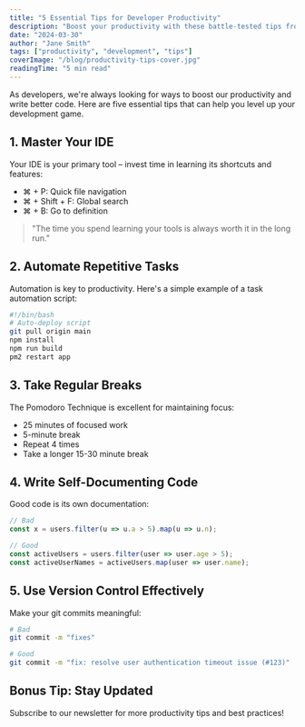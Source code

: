 ```yaml
---
title: "5 Essential Tips for Developer Productivity"
description: "Boost your productivity with these battle-tested tips from experienced developers."
date: "2024-03-30"
author: "Jane Smith"
tags: ["productivity", "development", "tips"]
coverImage: "/blog/productivity-tips-cover.jpg"
readingTime: "5 min read"
---
```


As developers, we're always looking for ways to boost our productivity and write better code. Here are five essential tips that can help you level up your development game.

## 1. Master Your IDE

Your IDE is your primary tool – invest time in learning its shortcuts and features:

- ⌘ + P: Quick file navigation
- ⌘ + Shift + F: Global search
- ⌘ + B: Go to definition

> "The time you spend learning your tools is always worth it in the long run."

## 2. Automate Repetitive Tasks

Automation is key to productivity. Here's a simple example of a task automation script:

```bash
#!/bin/bash
# Auto-deploy script
git pull origin main
npm install
npm run build
pm2 restart app
```

## 3. Take Regular Breaks

The Pomodoro Technique is excellent for maintaining focus:

- 25 minutes of focused work
- 5-minute break
- Repeat 4 times
- Take a longer 15-30 minute break

## 4. Write Self-Documenting Code

Good code is its own documentation:

```typescript
// Bad
const x = users.filter(u => u.a > 5).map(u => u.n);

// Good
const activeUsers = users.filter(user => user.age > 5);
const activeUserNames = activeUsers.map(user => user.name);
```

## 5. Use Version Control Effectively

Make your git commits meaningful:

```bash
# Bad
git commit -m "fixes"

# Good
git commit -m "fix: resolve user authentication timeout issue (#123)"
```

## Bonus Tip: Stay Updated

Subscribe to our newsletter for more productivity tips and best practices! 